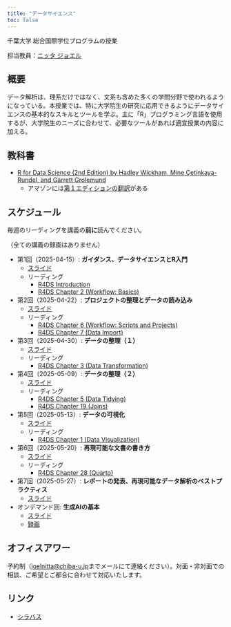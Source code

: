 ```yaml
---
title: "データサイエンス"
toc: false
---
```


千葉大学 総合国際学位プログラムの授業

担当教員：[ニッタ ジョエル](https://www.joelnitta.com)

## 概要

データ解析は、理系だけではなく、文系も含めた多くの学問分野で使われるようになっている。本授業では、特に大学院生の研究に応用できるようにデータサイエンスの基本的なスキルとツールを学ぶ。主に「R」プログラミング言語を使用するが、大学院生のニーズに合わせて、必要なツールがあれば適宜授業の内容に加える。

## 教科書

- [R for Data Science (2nd Edition) by Hadley Wickham, Mine Çetinkaya-Rundel, and Garrett Grolemund](https://r4ds.hadley.nz)
  - アマゾンには[第１エディションの翻訳](https://www.amazon.co.jp/Data-Science-Transform-Visualize-Model/dp/1491910399/ref=sr_1_2?crid=1LT40JGBKBE7B&dib=eyJ2IjoiMSJ9.Z1c-Zpi4mNudjpLRyuLhducKMb-YhxP24EK3mPHAaT5H6I_YQpDy0ZiscWF82DKAikv-M7lwWejexO95nHjrlzYnimhuR5TsrxMqJ3xzzyKt-MpXmv7F4blKBfY6qX0DfUN_PQ-4bl6CejwCLucudSL95GZMCfZGbLEHNQzcCtIwaeIVUebyC3vIlTf1_GfvpTEAISm-kZsSQBfO17vhW1IJe4k7PVF8dZBIg34EoKM7QPySNJp31Yfe3RXF3H_OJPWCLD9Dey5YK2b6F4TRs1xOFYECtZv25z83hy9-2fc.rr3weMHRTFsoSsue9htecVJLWPkGRlrwYtOb_p6g5Pg&dib_tag=se&keywords=r+for+data+science+2e&qid=1712609538&sprefix=R+for+data+science%2Caps%2C495&sr=8-2)がある

## スケジュール

毎週のリーディングを講義の**前に**読んでください。

（全ての講義の録画はありません）

- 第1回（2025-04-15）: **ガイダンス、データサイエンスとR入門**
  - [スライド](day2/index.qmd)
  - リーディング
    - [R4DS Introduction](https://r4ds.hadley.nz/intro)
    - [R4DS Chapter 2 (Workflow: Basics)](https://r4ds.hadley.nz/workflow-basics)
- 第2回（2025-04-22）: **プロジェクトの整理とデータの読み込み**
  - [スライド](day3/index.qmd)
  - リーディング
    - [R4DS Chapter 6 (Workflow: Scripts and Projects)](https://r4ds.hadley.nz/workflow-scripts)
    - [R4DS Chapter 7 (Data Import)](https://r4ds.hadley.nz/data-import)
- 第3回（2025-04-30）: **データの整理（１）**
  - [スライド](day4/index.qmd)
  - リーディング
    - [R4DS Chapter 3 (Data Transformation)](https://r4ds.hadley.nz/)
- 第4回（2025-05-09）: **データの整理（２）**
  - [スライド](day5/index.qmd)
  - リーディング
    - [R4DS Chapter 5 (Data Tidying)](https://r4ds.hadley.nz/data-tidy)
    - [R4DS Chapter 19 (Joins)](https://r4ds.hadley.nz/joins)
- 第5回（2025-05-13）: **データの可視化**
  - [スライド](day6/index.qmd)
  - リーディング
    - [R4DS Chapter 1 (Data Visualization)](https://r4ds.hadley.nz/data-visualize)
- 第6回（2025-05-20）: **再現可能な文書の書き方**
  - [スライド](day7/index.qmd)
  - リーディング
    - [R4DS Chapter 28 (Quarto)](https://r4ds.hadley.nz/quarto)
- 第7回（2025-05-27）: **レポートの発表、再現可能なデータ解析のベストプラクティス**
  - [スライド](day8/index.qmd)
- オンデマンド回: **生成AIの基本**
  - [スライド](day1/index.qmd)
  - [録画](https://youtu.be/PVTgdrTJKyM)

## オフィスアワー

予約制（<joelnitta@chiba-u.jp>までメールにて連絡ください）。対面・非対面での相談、ご希望とご都合に合わせて対応いたします。

## リンク

- [シラバス](https://syllabus.gs.chiba-u.jp/2025/211218201000000/Z021100201/ja_JP)

